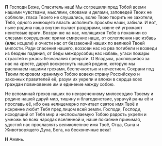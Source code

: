 **П** Господи Боже, Спаситель наш! Мы согрешили пред Тобой всеми нашими чувствами, мыслями, словами и делами, заповедей Твоих не соблюли, гласа Твоего не слушались, волю Твою творить не захотели, Тебя, одного имеющего власть исполнить просьбы наши, забыли. И вот, ныне родина наша внутри пылает раздорами, извне ей угрожают неистовые враги. Воззри же на нас, молящихся Тебе в покаянии со слезами сокрушения: прими смирение наше, от ослепления нас избавь **(или:** исцели<R>)</R> и очисти нас от беззаконий наших по великой Твоей милости. Ради спасения нашего, воззови нас из рва погибели и возведи из бездны падения, от беды междоусобиц нас избавь, угаси пожары страстей и ужасы безначалия прекрати. О Владыка, распявшийся за нас на кресте, даруй воскреснуть нашей родине, которую мы распинаем нашими грехами, беспечностью и нечестием. Сохрани под Твоим покровом хранимую Тобою вовеки страну Российскую и законных правителей её, разум их укрепи и вложи в сердца всех граждан повиновение им и единение между собою.

Не вспоминай грехов наших по неизреченному милосердию Твоему и родине нашей даруй мир, тишину и благоденствие, уврачуй раны её и прославь её, ибо она нелицемерно почитает святое имя Твоё и искренне любит Тебя пред лицом всей земли. Господи, Господи, исходящий от Тебя мир и ниспосылаемую Тобою радость укрепи и умножь во всех народах вселенной и, наше покаяние принимая, удостой нас прославлять великолепное имя Твоё, Отца, Сына и Животворящего Духа, Бога, на бесконечные века!

**Н** Аминь.
